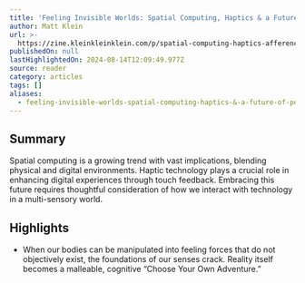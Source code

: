 ```yaml
---
title: 'Feeling Invisible Worlds: Spatial Computing, Haptics & a Future of Perception'
author: Matt Klein
url: >-
  https://zine.kleinkleinklein.com/p/spatial-computing-haptics-afference?utm_source=post-email-title&publication_id=260920&post_id=144436456&utm_campaign=email-post-title&isFreemail=false&r=og9hp&triedRedirect=true&utm_medium=email
publishedOn: null
lastHighlightedOn: 2024-08-14T12:09:49.977Z
source: reader
category: articles
tags: []
aliases:
  - feeling-invisible-worlds-spatial-computing-haptics-&-a-future-of-perception
---
```

## Summary

Spatial computing is a growing trend with vast implications, blending physical and digital environments. Haptic technology plays a crucial role in enhancing digital experiences through touch feedback. Embracing this future requires thoughtful consideration of how we interact with technology in a multi-sensory world.

## Highlights
- When our bodies can be manipulated into feeling forces that do not objectively exist, the foundations of our senses crack. Reality itself becomes a malleable, cognitive “Choose Your Own Adventure.”
